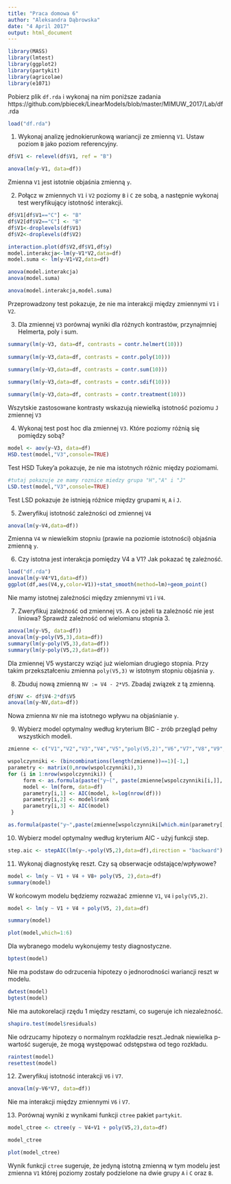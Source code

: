 ---
title: "Praca domowa 6"
author: "Aleksandra Dąbrowska"
date: "4 April 2017"
output: html_document
---

```{r, include=FALSE}
library(MASS)
library(lmtest)
library(ggplot2)
library(partykit)
library(agricolae)
library(e1071)
```


Pobierz plik `df.rda` i wykonaj na nim poniższe zadania https://github.com/pbiecek/LinearModels/blob/master/MIMUW_2017/Lab/df.rda
```{r}
load("df.rda")
```

1. Wykonaj analizę jednokierunkową wariancji ze zmienną `V1`. Ustaw poziom `B` jako poziom referencyjny.
```{r}
df$V1 <- relevel(df$V1, ref = "B")

anova(lm(y~V1, data=df))

```
Zmienna `V1` jest istotnie objaśnia zmienną `y`.


2. Połącz w zmiennych `V1` i `V2` poziomy `B` i `C` ze sobą, a następnie wykonaj test weryfikujący istotność interakcji.
```{r}
df$V1[df$V1=="C"] <- "B"
df$V2[df$V2=="C"] <- "B"
df$V1<-droplevels(df$V1)
df$V2<-droplevels(df$V2)

interaction.plot(df$V2,df$V1,df$y)
model.interakcja<-lm(y~V1*V2,data=df)
model.suma <- lm(y~V1+V2,data=df)

anova(model.interakcja)
anova(model.suma)

anova(model.interakcja,model.suma)
```

Przeprowadzony test pokazuje, że nie ma interakcji między zmiennymi `V1` i `V2`.


3. Dla zmiennej `V3` porównaj wyniki dla różnych kontrastów, przynajmniej Helmerta, poly i sum.
```{r}
summary(lm(y~V3, data=df, contrasts = contr.helmert(10)))
 
summary(lm(y~V3,data=df, contrasts = contr.poly(10)))
 
summary(lm(y~V3,data=df, contrasts = contr.sum(10)))

summary(lm(y~V3,data=df, contrasts = contr.sdif(10)))

summary(lm(y~V3,data=df, contrasts = contr.treatment(10)))


```
Wszytskie zastosowane kontrasty wskazują niewielką istotność poziomu `J` zmiennej `V3`

4. Wykonaj test post hoc dla zmiennej `V3`. Które poziomy różnią się pomiędzy sobą?
```{r}
model <- aov(y~V3, data=df)
HSD.test(model,"V3",console=TRUE)
```

Test HSD Tukey'a pokazuje, że nie ma istotnych różnic między poziomami.

```{r}
#tutaj pokazuje ze mamy roznice miedzy grupa "H","A" i "J"
LSD.test(model,"V3",console=TRUE)
```

Test LSD pokazuje że istnieją różnice między grupami `H`, `A` i `J`.

5. Zweryfikuj istotność zależności od zmiennej `V4`
```{r}
anova(lm(y~V4,data=df))
```
Zmienna `V4` w niewielkim stopniu (prawie na poziomie istotności) objaśnia zmienną `y`.

6. Czy istotna jest interakcja pomiędzy V4 a V1? Jak pokazać tę zależność.
```{r}
load("df.rda")
anova(lm(y~V4*V1,data=df))
ggplot(df,aes(V4,y,color=V1))+stat_smooth(method=lm)+geom_point()

```


Nie mamy istotnej zależności między zmiennymi `V1` i `V4`.

7. Zweryfikuj zależność od zmiennej `V5`. A co jeżeli ta zależność nie jest liniowa? Sprawdź zależność od wielomianu stopnia 3.
```{r}
anova(lm(y~V5, data=df))
anova(lm(y~poly(V5,3),data=df))
summary(lm(y~poly(V5,3),data=df))
summary(lm(y~poly(V5,2),data=df))

```

Dla zmiennej V5 wystarczy wziąć już wielomian drugiego stopnia. Przy takim przekształceniu zmienna `poly(V5,3)` w istotnym stopniu objaśnia `y`.


8. Zbuduj nową zmienną `NV := V4 - 2*V5`. Zbadaj związek z tą zmienną.
```{r}
df$NV <- df$V4-2*df$V5
anova(lm(y~NV,data=df))
```

Nowa zmienna `NV` nie ma istotnego wpływu na objaśnianie `y`.

9. Wybierz model optymalny według kryterium BIC - zrób przegląd pełny wszystkich modeli.
```{r}
zmienne <- c("V1","V2","V3","V4","V5","poly(V5,2)","V6","V7","V8","V9","V10")

wspolczynniki <- (bincombinations(length(zmienne))==1)[-1,]
parametry <- matrix(0,nrow(wspolczynniki),3)
for (i in 1:nrow(wspolczynniki)) {
     form <- as.formula(paste("y~(", paste(zmienne[wspolczynniki[i,]], collapse="+"),")^2"))
     model <- lm(form, data=df)
     parametry[i,1] <- AIC(model, k=log(nrow(df)))
     parametry[i,2] <- model$rank
     parametry[i,3] <- AIC(model)
 }

as.formula(paste("y~",paste(zmienne[wspolczynniki[which.min(parametry[,1]),]], collapse="+")))

```


10. Wybierz model optymalny według kryterium AIC - użyj funkcji step.
```{r}
step.aic <- stepAIC(lm(y~.+poly(V5,2),data=df),direction = "backward")
```

11. Wykonaj diagnostykę reszt. Czy są obserwacje odstające/wpływowe?
```{r}
model <- lm(y ~ V1 + V4 + V8+ poly(V5, 2),data=df)
summary(model)
```

W końcowym modelu będziemy rozważać zmienne `V1`, `V4` i `poly(V5,2)`.
```{r}

model <- lm(y ~ V1 + V4 + poly(V5, 2),data=df)

summary(model)

plot(model,which=1:6)
```


Dla wybranego modelu wykonujemy testy diagnostyczne.

```{r}
bptest(model)
```

Nie ma podstaw do odrzucenia hipotezy o jednorodności wariancji reszt w modelu.

```{r}
dwtest(model)
bgtest(model)
```

Nie ma autokorelacji rzędu 1 między resztami, co sugeruje ich niezależność.


```{r}
shapiro.test(model$residuals)
```

Nie odrzucamy hipotezy o normalnym rozkładzie reszt.Jednak niewielka p-wartość sugeruje, że mogą występować odstępstwa od tego rozkładu.


```{r}
raintest(model)
resettest(model)

```

12. Zweryfikuj istotność interakcji `V6` i `V7`.
```{r}
anova(lm(y~V6*V7, data=df))
```

Nie ma interakcji między zmiennymi `V6` i `V7`.

13. Porównaj wyniki z wynikami funkcji `ctree` pakiet `partykit`.
```{r}
model_ctree <- ctree(y ~ V4+V1 + poly(V5,2),data=df)

model_ctree

plot(model_ctree)
```

Wynik funkcji `ctree` sugeruje, że jedyną istotną zmienną w tym modelu jest zmienna `V1` której poziomy zostały podzielone na dwie grupy `A` i `C` oraz `B`.

